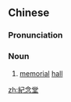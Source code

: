 {{also|纪念堂}}
==Chinese==
{{zh-forms|s=纪念堂|type=21}}

===Pronunciation===
{{zh-pron
|m=jìniàntáng
|mn=kì-liām-tn̂g
|cat=n
}}

===Noun===
{{zh-noun}}

# [[memorial]] [[hall]]

[[zh:紀念堂]]